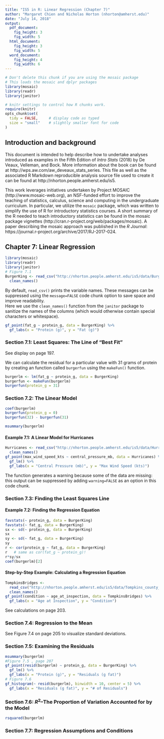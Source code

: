 ```yaml
---
title: "IS5 in R: Linear Regression (Chapter 7)"
author: "Margaret Chien and Nicholas Horton (nhorton@amherst.edu)"
date: "July 14, 2018"
output: 
  pdf_document:
    fig_height: 3
    fig_width: 5
  html_document:
    fig_height: 3
    fig_width: 5
  word_document:
    fig_height: 4
    fig_width: 6
---
```



```r
# Don't delete this chunk if you are using the mosaic package
# This loads the mosaic and dplyr packages
library(mosaic)
library(readr)
library(janitor)
```

```r
# knitr settings to control how R chunks work.
require(knitr)
opts_chunk$set(
  tidy = FALSE,     # display code as typed
  size = "small"    # slightly smaller font for code
)
```

## Introduction and background 

This document is intended to help describe how to undertake analyses introduced 
as examples in the Fifth Edition of *Intro Stats* (2018) by De Veaux, Velleman, and Bock.
More information about the book can be found at http://wps.aw.com/aw_deveaux_stats_series.  This
file as well as the associated R Markdown reproducible analysis source file used to create it can be found at http://nhorton.people.amherst.edu/is5.

This work leverages initiatives undertaken by Project MOSAIC (http://www.mosaic-web.org), an NSF-funded effort to improve the teaching of statistics, calculus, science and computing in the undergraduate curriculum. In particular, we utilize the `mosaic` package, which was written to simplify the use of R for introductory statistics courses. A short summary of the R needed to teach introductory statistics can be found in the mosaic package vignettes (http://cran.r-project.org/web/packages/mosaic).  A paper describing the mosaic approach was published in the *R Journal*: https://journal.r-project.org/archive/2017/RJ-2017-024.

## Chapter 7: Linear Regression

```r
library(mosaic)
library(readr)
library(janitor)
# Figure 7.1
BurgerKing <- read_csv("http://nhorton.people.amherst.edu/is5/data/Burger_King_items.csv") %>%
  clean_names()
```

By default, `read_csv()` prints the variable names. These messages can be suppressed using the `message=FALSE` code chunk option to save space and improve readability.  
Here we use the `clean_names()` function from the `janitor` package to sanitize the names of the columns (which would otherwise contain special characters or whitespace).  

```r
gf_point(fat_g ~ protein_g, data = BurgerKing) %>%
  gf_labs(x = "Protein (g)", y = "Fat (g)")
```

### Section 7.1: Least Squares: The Line of "Best Fit"

See display on page 197.

We can calculate the residual for a particular value with 31 grams of protein by creating an function called `burgerfun` using the 
`makeFun()` function.  

```r
burgerlm <- lm(fat_g ~ protein_g, data = BurgerKing)
burgerfun <- makeFun(burgerlm)
burgerfun(protein_g = 31)
```

### Section 7.2: The Linear Model

```r
coef(burgerlm)
burgerfun(protein_g = 0)
burgerfun(32) - burgerfun(31)
```

```r
msummary(burgerlm)
```

#### Example 7.1: A Linear Model for Hurricanes

```r
Hurricanes <- read_csv("http://nhorton.people.amherst.edu/is5/data/Hurricanes_2015.csv") %>%
  clean_names()
gf_point(max_wind_speed_kts ~ central_pressure_mb, data = Hurricanes) %>%
  gf_lm() %>%
  gf_labs(x = "Central Pressure (mb)", y = "Max Wind Speed (kts)")
```

The function generates a warning because some of the data are missing: this output can be suppressed by adding `warning=FALSE` as an option in this code chunk.

### Section 7.3: Finding the Least Squares Line

#### Example 7.2: Finding the Regression Equation

```r
favstats(~ protein_g, data = BurgerKing)
favstats(~ fat_g, data = BurgerKing)
sx <- sd(~ protein_g, data = BurgerKing)
sx
sy <- sd(~ fat_g, data = BurgerKing)
sy
r <- cor(protein_g ~ fat_g, data = BurgerKing)
r   # same as cor(fat_g ~ protein_g)!
r*sy/sx
coef(burgerlm)[2]
```

#### Step-by-Step Example: Calculating a Regression Equation

```r
TompkinsBridges <- 
  read_csv("http://nhorton.people.amherst.edu/is5/data/Tompkins_county_bridges_2016.csv") %>%
  clean_names()
gf_point(condition ~ age_at_inspection, data = TompkinsBridges) %>%
  gf_labs(x = "Age at Inspection", y = "Condition")
```

See calculations on page 203.

### Section 7.4: Regression to the Mean

See Figure 7.4 on page 205 to visualize standard deviations.  

### Section 7.5: Examining the Residuals

```r
msummary(burgerlm)
#Figure 7.5 , page 207
gf_point(resid(burgerlm) ~ protein_g, data = BurgerKing) %>%
  gf_lm() %>%
  gf_labs(x = "Protein (g)", y = "Residuals (g fat)")
# Figure 7.6
gf_histogram(~ resid(burgerlm), binwidth = 10, center = 5) %>%
  gf_labs(x = "Residuals (g fat)", y = "# of Residuals")
```

### Section 7.6: $R^2$--The Proportion of Variation Accounted for by the Model

```r
rsquared(burgerlm)
```

### Section 7.7: Regression Assumptions and Conditions
